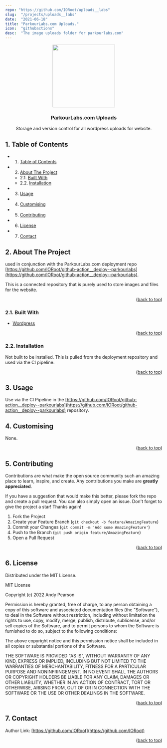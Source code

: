 ```yaml
---
repo: "https://github.com/IORoot/uploads__labs"
slug:  "/projects/uploads__labs"
date:  "2021-06-18"
title: "ParkourLabs.com Uploads."
icon:  "githubactions"
desc:  "The image uploads folder for parkourlabs.com"
---
```


<div id="top"></div>

<div align="center">


<img src="https://svg-rewriter.sachinraja.workers.dev/?url=https%3A%2F%2Fcdn.jsdelivr.net%2Fnpm%2F%40mdi%2Fsvg%406.7.96%2Fsvg%2Fcloud-upload-outline.svg&fill=%234ADE80&width=200px&height=200px" style="width:200px;"/>

<h3 align="center">ParkourLabs.com Uploads</h3>

<p align="center">
    Storage and version control for all wordpress uploads for website.
</p>    
</div>

##  1. <a name='TableofContents'></a>Table of Contents


* 1. [Table of Contents](#TableofContents)
* 2. [About The Project](#AboutTheProject)
	* 2.1. [Built With](#BuiltWith)
	* 2.2. [Installation](#Installation)
* 3. [Usage](#Usage)
* 4. [Customising](#Customising)
* 5. [Contributing](#Contributing)
* 6. [License](#License)
* 7. [Contact](#Contact)


##  2. <a name='AboutTheProject'></a>About The Project

used in conjunction with the ParkourLabs.com deployment repo [https://github.com/IORoot/github-action__deploy--parkourlabs](https://github.com/IORoot/github-action__deploy--parkourlabs).

This is a connected repository that is purely used to store images and files for the website.

<p align="right">(<a href="#top">back to top</a>)</p>



###  2.1. <a name='BuiltWith'></a>Built With

* [Wordpress](https://wordpress.org/)

<p align="right">(<a href="#top">back to top</a>)</p>



###  2.2. <a name='Installation'></a>Installation

Not built to be installed. This is pulled from the deployment repository and used via the CI pipeline.

<p align="right">(<a href="#top">back to top</a>)</p>

##  3. <a name='Usage'></a>Usage

Use via the CI Pipeline in the [https://github.com/IORoot/github-action__deploy--parkourlabs](https://github.com/IORoot/github-action__deploy--parkourlabs) repository.

##  4. <a name='Customising'></a>Customising

None.


<p align="right">(<a href="#top">back to top</a>)</p>


##  5. <a name='Contributing'></a>Contributing

Contributions are what make the open source community such an amazing place to learn, inspire, and create. Any contributions you make are **greatly appreciated**.

If you have a suggestion that would make this better, please fork the repo and create a pull request. You can also simply open an issue.
Don't forget to give the project a star! Thanks again!

1. Fork the Project
2. Create your Feature Branch (`git checkout -b feature/AmazingFeature`)
3. Commit your Changes (`git commit -m 'Add some AmazingFeature'`)
4. Push to the Branch (`git push origin feature/AmazingFeature`)
5. Open a Pull Request

<p align="right">(<a href="#top">back to top</a>)</p>



##  6. <a name='License'></a>License

Distributed under the MIT License.

MIT License

Copyright (c) 2022 Andy Pearson

Permission is hereby granted, free of charge, to any person obtaining a copy
of this software and associated documentation files (the "Software"), to deal
in the Software without restriction, including without limitation the rights
to use, copy, modify, merge, publish, distribute, sublicense, and/or sell
copies of the Software, and to permit persons to whom the Software is
furnished to do so, subject to the following conditions:

The above copyright notice and this permission notice shall be included in all
copies or substantial portions of the Software.

THE SOFTWARE IS PROVIDED "AS IS", WITHOUT WARRANTY OF ANY KIND, EXPRESS OR
IMPLIED, INCLUDING BUT NOT LIMITED TO THE WARRANTIES OF MERCHANTABILITY,
FITNESS FOR A PARTICULAR PURPOSE AND NONINFRINGEMENT. IN NO EVENT SHALL THE
AUTHORS OR COPYRIGHT HOLDERS BE LIABLE FOR ANY CLAIM, DAMAGES OR OTHER
LIABILITY, WHETHER IN AN ACTION OF CONTRACT, TORT OR OTHERWISE, ARISING FROM,
OUT OF OR IN CONNECTION WITH THE SOFTWARE OR THE USE OR OTHER DEALINGS IN THE
SOFTWARE.

<p align="right">(<a href="#top">back to top</a>)</p>



##  7. <a name='Contact'></a>Contact

Author Link: [https://github.com/IORoot](https://github.com/IORoot)

<p align="right">(<a href="#top">back to top</a>)</p>
